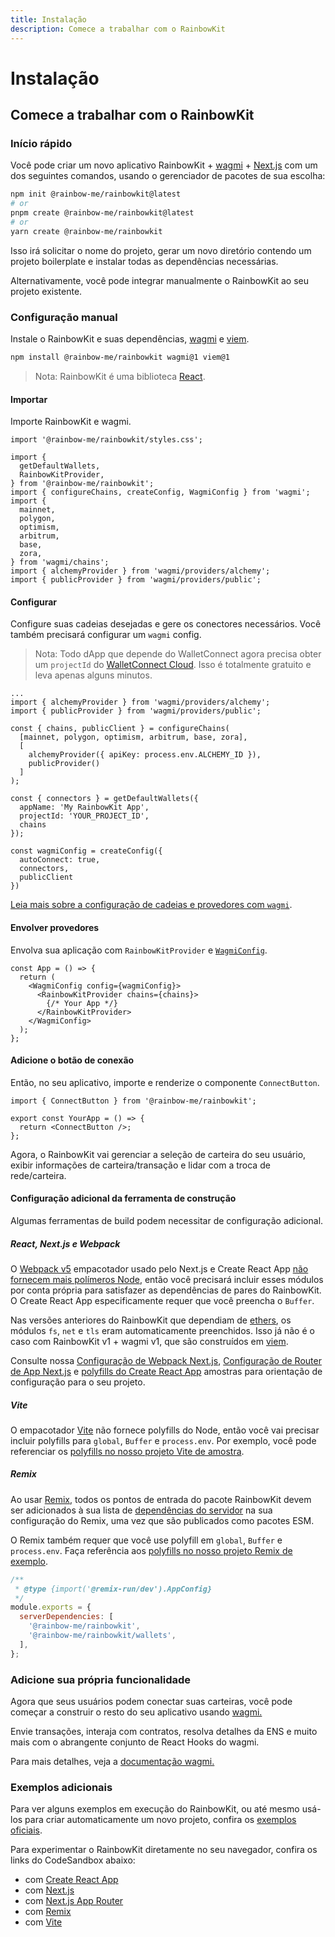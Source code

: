 ```yaml
---
title: Instalação
description: Comece a trabalhar com o RainbowKit
---
```


# Instalação

## Comece a trabalhar com o RainbowKit

### Início rápido

Você pode criar um novo aplicativo RainbowKit + [wagmi](https://wagmi.sh) + [Next.js](https://nextjs.org) com um dos seguintes comandos, usando o gerenciador de pacotes de sua escolha:

```bash
npm init @rainbow-me/rainbowkit@latest
# or
pnpm create @rainbow-me/rainbowkit@latest
# or
yarn create @rainbow-me/rainbowkit
```

Isso irá solicitar o nome do projeto, gerar um novo diretório contendo um projeto boilerplate e instalar todas as dependências necessárias.

Alternativamente, você pode integrar manualmente o RainbowKit ao seu projeto existente.

### Configuração manual

Instale o RainbowKit e suas dependências, [wagmi](https://wagmi.sh/) e [viem](https://viem.sh).

```bash
npm install @rainbow-me/rainbowkit wagmi@1 viem@1
```

> Nota: RainbowKit é uma biblioteca [React](https://reactjs.org/).

#### Importar

Importe RainbowKit e wagmi.

```tsx
import '@rainbow-me/rainbowkit/styles.css';

import {
  getDefaultWallets,
  RainbowKitProvider,
} from '@rainbow-me/rainbowkit';
import { configureChains, createConfig, WagmiConfig } from 'wagmi';
import {
  mainnet,
  polygon,
  optimism,
  arbitrum,
  base,
  zora,
} from 'wagmi/chains';
import { alchemyProvider } from 'wagmi/providers/alchemy';
import { publicProvider } from 'wagmi/providers/public';
```

#### Configurar

Configure suas cadeias desejadas e gere os conectores necessários. Você também precisará configurar um `wagmi` config.

> Nota: Todo dApp que depende do WalletConnect agora precisa obter um `projectId` do [WalletConnect Cloud](https://cloud.walletconnect.com/). Isso é totalmente gratuito e leva apenas alguns minutos.

```tsx line=4-99
...
import { alchemyProvider } from 'wagmi/providers/alchemy';
import { publicProvider } from 'wagmi/providers/public';

const { chains, publicClient } = configureChains(
  [mainnet, polygon, optimism, arbitrum, base, zora],
  [
    alchemyProvider({ apiKey: process.env.ALCHEMY_ID }),
    publicProvider()
  ]
);

const { connectors } = getDefaultWallets({
  appName: 'My RainbowKit App',
  projectId: 'YOUR_PROJECT_ID',
  chains
});

const wagmiConfig = createConfig({
  autoConnect: true,
  connectors,
  publicClient
})
```

[Leia mais sobre a configuração de cadeias e provedores com `wagmi`](https://wagmi.sh/docs/providers/configuring-chains).

#### Envolver provedores

Envolva sua aplicação com `RainbowKitProvider` e [`WagmiConfig`](https://wagmi.sh/docs/provider).

```tsx
const App = () => {
  return (
    <WagmiConfig config={wagmiConfig}>
      <RainbowKitProvider chains={chains}>
        {/* Your App */}
      </RainbowKitProvider>
    </WagmiConfig>
  );
};
```

#### Adicione o botão de conexão

Então, no seu aplicativo, importe e renderize o componente `ConnectButton`.

```tsx
import { ConnectButton } from '@rainbow-me/rainbowkit';

export const YourApp = () => {
  return <ConnectButton />;
};
```

Agora, o RainbowKit vai gerenciar a seleção de carteira do seu usuário, exibir informações de carteira/transação e lidar com a troca de rede/carteira.

#### Configuração adicional da ferramenta de construção

Algumas ferramentas de build podem necessitar de configuração adicional.

##### React, Next.js e Webpack

O [Webpack v5](https://webpack.js.org/blog/2020-10-10-webpack-5-release/) empacotador usado pelo Next.js e Create React App [não fornecem mais polímeros Node](https://webpack.js.org/blog/2020-10-10-webpack-5-release/#automatic-nodejs-polyfills-removed), então você precisará incluir esses módulos por conta própria para satisfazer as dependências de pares do RainbowKit. O Create React App especificamente requer que você preencha o `Buffer`.

Nas versões anteriores do RainbowKit que dependiam de [ethers](https://docs.ethers.org/v5/), os módulos `fs`, `net` e `tls` eram automaticamente preenchidos. Isso já não é o caso com RainbowKit v1 + wagmi v1, que são construídos em [viem](https://viem.sh/).

Consulte nossa [Configuração de Webpack Next.js](https://github.com/rainbow-me/rainbowkit/blob/main/examples/with-next/next.config.js), [Configuração de Router de App Next.js](https://github.com/rainbow-me/rainbowkit/blob/main/examples/with-next-app/next.config.js) e [polyfills do Create React App](https://github.com/rainbow-me/rainbowkit/blob/main/examples/with-create-react-app/src/polyfills.ts) amostras para orientação de configuração para o seu projeto.

##### Vite

O empacotador [Vite](https://vitejs.dev) não fornece polyfills do Node, então você vai precisar incluir polyfills para `global`, `Buffer` e `process.env`. Por exemplo, você pode referenciar os [polyfills no nosso projeto Vite de amostra](https://github.com/rainbow-me/rainbowkit/tree/main/examples/with-vite/src/polyfills.ts).

##### Remix

Ao usar [Remix](https://remix.run), todos os pontos de entrada do pacote RainbowKit devem ser adicionados à sua lista de [dependências do servidor](https://remix.run/docs/en/v1/pages/gotchas#importing-esm-packages) na sua configuração do Remix, uma vez que são publicados como pacotes ESM.

O Remix também requer que você use polyfill em `global`, `Buffer` e `process.env`. Faça referência aos [polyfills no nosso projeto Remix de exemplo](https://github.com/rainbow-me/rainbowkit/blob/main/examples/with-remix/app/polyfills.ts).

```js
/**
 * @type {import('@remix-run/dev').AppConfig}
 */
module.exports = {
  serverDependencies: [
    '@rainbow-me/rainbowkit',
    '@rainbow-me/rainbowkit/wallets',
  ],
};
```

### Adicione sua própria funcionalidade

Agora que seus usuários podem conectar suas carteiras, você pode começar a construir o resto do seu aplicativo usando [wagmi.](https://wagmi.sh)

Envie transações, interaja com contratos, resolva detalhes da ENS e muito mais com o abrangente conjunto de React Hooks do wagmi.

Para mais detalhes, veja a [documentação wagmi.](https://wagmi.sh)

### Exemplos adicionais

Para ver alguns exemplos em execução do RainbowKit, ou até mesmo usá-los para criar automaticamente um novo projeto, confira os [exemplos oficiais](https://github.com/rainbow-me/rainbowkit/tree/main/examples).

Para experimentar o RainbowKit diretamente no seu navegador, confira os links do CodeSandbox abaixo:

-   com [Create React App](https://codesandbox.io/p/sandbox/github/rainbow-me/rainbowkit/tree/main/examples/with-create-react-app)
-   com [Next.js](https://codesandbox.io/p/sandbox/github/rainbow-me/rainbowkit/tree/main/examples/with-next)
-   com [Next.js App Router](https://codesandbox.io/p/sandbox/github/rainbow-me/rainbowkit/tree/main/examples/with-next-app)
-   com [Remix](https://codesandbox.io/p/sandbox/github/rainbow-me/rainbowkit/tree/main/examples/with-remix)
-   com [Vite](https://codesandbox.io/p/sandbox/github/rainbow-me/rainbowkit/tree/main/examples/with-vite)
